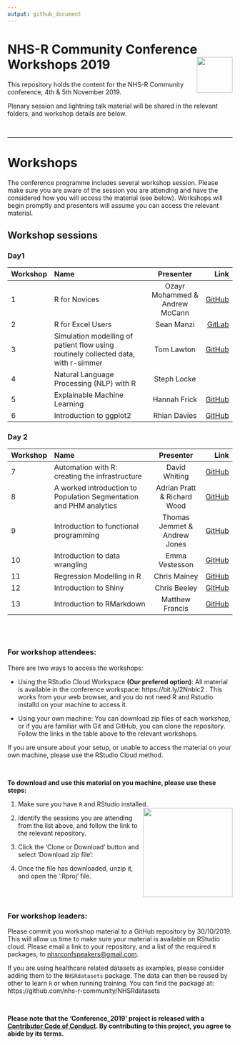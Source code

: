 ```yaml
---
output: github_document
---
```


# NHS-R Community Conference Workshops 2019 <a href='https://nhsrcommunity.com/'><img src='man/figures/logo.png' align="right" height="80" /></a>

This repository holds the content for the NHS-R Community conference, 4th & 5th November 2019.

Plenary session and lightning talk material will be shared in the relevant folders, and workshop details are below.

<br>

---

# Workshops

The conference programme includes several workshop session.  Please make sure you are aware of the session you are attending and have the considered how you will access the material (see below).  Workshops will begin promptly and presenters will assume you can access the relevant material.

## Workshop sessions

### Day1

|Workshop| Name                           | Presenter     | Link  |
|--|:-------------------------------|:-------------:|------:|
|1| R for Novices           | Ozayr Mohammed & Andrew McCann | [GitHub](https://github.com/O-Mohammed/R_for_Novices) |
|2| R for Excel Users           | Sean Manzi    | [GitLab](https://gitlab.com/SManzi/r-for-excel-users-workshop)
|3| Simulation modelling of patient flow using routinely collected data, with r-simmer| Tom Lawton |  [GitHub](https://github.com/thigger/ICU-Model) |
|4| Natural Language Processing (NLP) with R| Steph Locke| |
|5| Explainable Machine Learning   | Hannah Frick|  [GitHub](https://github.com/MangoTheCat/explainable-machine-learning-workshop)|
|6| Introduction to ggplot2| Rhian Davies| [GitHub](https://github.com/jumpingrivers/nhs-ggplot2) |


### Day 2
|Workshop| Name                           | Presenter     | Link  |
|--|:-------------------------------|:-------------:|------:|
|7| Automation with R: creating the infrastructure  | David Whiting  | [GitHub](https://github.com/daudi/NHS-R-workshop2019) |
|8| A worked introduction to Population Segmentation and PHM analytics | Adrian Pratt & Richard Wood | [GitHub](https://github.com/nhs-bnssg-analytics/NHS-R-Conf2019-Segmentation)|
|9| Introduction to functional programming | Thomas Jemmet & Andrew Jones | [GitHub](https://github.com/tomjemmett/Functional_Programming_Workshop)|
|10| Introduction to data wrangling | Emma Vestesson| [GitHub](https://github.com/THF-evaluative-analytics/NHSR-introduction-to-data-wrangling)
|11| Regression Modelling in R   | Chris Mainey | [GitHub](https://github.com/chrismainey/Regression_Modelling_NHSR2019)
|12| Introduction to Shiny   | Chris Beeley | [GitHub](https://github.com/ChrisBeeley/shinyworkshop)|
|13| Introduction to RMarkdown | Matthew Francis | [GitHub](https://github.com/matthew-francis/NHSRConference) |



<br><br>

### For workshop attendees:

There are two ways to access the workshops:

+ Using the RStudio Cloud Workspace __(Our prefered option)__: All material is available in the conference workspace:  https://bit.ly/2Nnblc2 .  This works from your web browser, and you do not need R and Rstudio installd on your machine to access it.

+ Using your own machine: You can download zip files of each workshop, or if you are familiar with Git and GitHub, you can clone the repository.  Follow the links in the table above to the relevant workshops.


If you are unsure about your setup, or unable to access the material on your own machine, please use the RStudio Cloud method.

<br>

__To download and use this material on you machine, please use these steps:__

1. Make sure you have `R` and RStudio installed.
<img src='man/figures/dwn_clone.png' align="right" height="200" />
1. Identify the sessions you are attending from the list above, and follow the link to the relevant repository.
1. Click the 'Clone or Download' button and select 'Download zip file':

1. Once the file has downloaded, unzip it, and open the '.Rproj' file.



<br><br>

### For workshop leaders:

Please commit you workshop material to a GitHub repository by 30/10/2019.  This will allow us time to make sure your material is available on RStudio cloud.  Please email a link to your repository, and a list of the required `R` packages, to [nhsrconfspeakers@gmail.com](mailto:nhsrconfspeakers@gmail).

If you are using healthcare related datasets as examples, please consider adding them to the `NHSRdatasets` package.  The data can then be reused by other to learn `R` or when running training.
You can find the package at: https://github.com/nhs-r-community/NHSRdatasets

<br>

__Please note that the 'Conference_2019' project is released with a
[Contributor Code of Conduct](CODE_OF_CONDUCT.md).
By contributing to this project, you agree to abide by its terms.__

